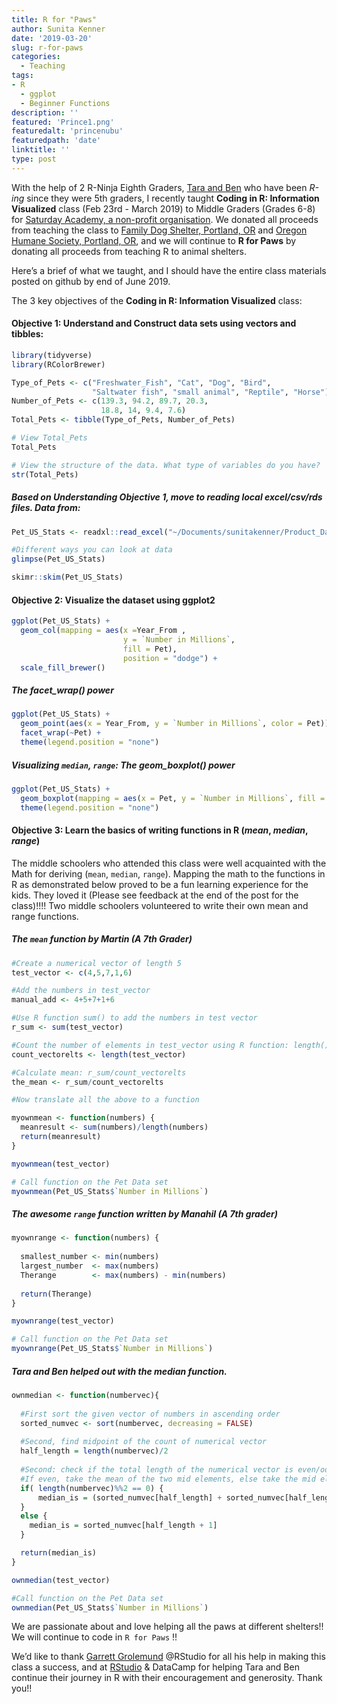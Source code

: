 ```yaml
---
title: R for "Paws"
author: Sunita Kenner
date: '2019-03-20'
slug: r-for-paws
categories:
  - Teaching
tags: 
- R
  - ggplot
  - Beginner Functions
description: ''
featured: 'Prince1.png'
featuredalt: 'princenubu'
featuredpath: 'date'
linktitle: ''
type: post
---
```


With the help of 2 R-Ninja Eighth Graders, [Tara and Ben](https://benaracreations2015.shinyapps.io/gr5project/) who have been *R-ing* since they were 5th graders, I recently taught **Coding in R: Information Visualized** class (Feb 23rd - March 2019) to Middle Graders (Grades 6-8) for [Saturday Academy, a non-profit organisation](https://www.saturdayacademy.org/). We donated all proceeds from teaching the class to [Family Dog Shelter, Portland, OR](https://www.familydogsnewlife.org/) and [Oregon Humane Society, Portland, OR](https://www.oregonhumane.org/), and we will continue to **R for Paws** by donating all proceeds from teaching R to animal shelters.

Here's a brief of what we taught, and I should have the entire class materials posted on github by end of June 2019.

The 3 key objectives of the **Coding in R: Information Visualized** class:

#### Objective 1: Understand and Construct data sets using vectors and tibbles: 

```r
library(tidyverse)
library(RColorBrewer)

```

```r
Type_of_Pets <- c("Freshwater_Fish", "Cat", "Dog", "Bird", 
                  "Saltwater fish", "small animal", "Reptile", "Horse") 
Number_of_Pets <- c(139.3, 94.2, 89.7, 20.3, 
                    18.8, 14, 9.4, 7.6)
Total_Pets <- tibble(Type_of_Pets, Number_of_Pets)

# View Total_Pets
Total_Pets

# View the structure of the data. What type of variables do you have?
str(Total_Pets)

```

##### Based on Understanding Objective 1, move to reading local excel/csv/rds files.  Data from:
```r
Pet_US_Stats <- readxl::read_excel("~/Documents/sunitakenner/Product_Data/Day2_Pet_Data.xlsx")

#Different ways you can look at data
glimpse(Pet_US_Stats)

skimr::skim(Pet_US_Stats)

```


#### Objective 2: Visualize the dataset using ggplot2

```r

ggplot(Pet_US_Stats) + 
  geom_col(mapping = aes(x =Year_From , 
                         y = `Number in Millions`, 
                         fill = Pet), 
                         position = "dodge") + 
  scale_fill_brewer()

```

##### The facet_wrap() power
```r
ggplot(Pet_US_Stats) + 
  geom_point(aes(x = Year_From, y = `Number in Millions`, color = Pet)) + 
  facet_wrap(~Pet) + 
  theme(legend.position = "none")
```

##### Visualizing `median`, `range`: The geom_boxplot() power
```r
ggplot(Pet_US_Stats) + 
  geom_boxplot(mapping = aes(x = Pet, y = `Number in Millions`, fill = Pet)) +
  theme(legend.position = "none")
```


#### Objective 3: Learn the basics of writing functions in R (*mean*, *median*, *range*)

The middle schoolers who attended this class were well acquainted with the Math for deriving (`mean`, `median`, `range`). Mapping the math to the functions in R as demonstrated below proved to be a fun learning experience for the kids.  They loved it (Please see feedback at the end of the post for the class)!!!! Two middle schoolers volunteered to write their own mean and range functions. 

##### The `mean` function by Martin (*A 7th Grader*)
```r
#Create a numerical vector of length 5
test_vector <- c(4,5,7,1,6)

#Add the numbers in test_vector
manual_add <- 4+5+7+1+6

#Use R function sum() to add the numbers in test vector
r_sum <- sum(test_vector)

#Count the number of elements in test_vector using R function: length()
count_vectorelts <- length(test_vector)

#Calculate mean: r_sum/count_vectorelts
the_mean <- r_sum/count_vectorelts

#Now translate all the above to a function 

myownmean <- function(numbers) {
  meanresult <- sum(numbers)/length(numbers)
  return(meanresult)
}

myownmean(test_vector)

# Call function on the Pet Data set
myownmean(Pet_US_Stats$`Number in Millions`)

```

##### The awesome `range` function written by Manahil (*A 7th grader*)
```r
myownrange <- function(numbers) {
  
  smallest_number <- min(numbers)
  largest_number  <- max(numbers)
  Therange        <- max(numbers) - min(numbers)
  
  return(Therange)
}

myownrange(test_vector)

# Call function on the Pet Data set
myownrange(Pet_US_Stats$`Number in Millions`)

```

##### Tara and Ben helped out with the median function. 

```r
ownmedian <- function(numbervec){
  
  #First sort the given vector of numbers in ascending order
  sorted_numvec <- sort(numbervec, decreasing = FALSE)
  
  #Second, find midpoint of the count of numerical vector
  half_length = length(numbervec)/2
  
  #Second: check if the total length of the numerical vector is even/odd.
  #If even, take the mean of the two mid elements, else take the mid element
  if( length(numbervec)%%2 == 0) {
      median_is = (sorted_numvec[half_length] + sorted_numvec[half_length+1])/2
  }
  else {
    median_is = sorted_numvec[half_length + 1]
  }

  return(median_is)
}

ownmedian(test_vector)

#Call function on the Pet Data set
ownmedian(Pet_US_Stats$`Number in Millions`)
```

We are passionate about and love helping all the paws at different shelters!! We will continue to code in `R for Paws` !!

We'd like to thank [Garrett Grolemund](https://twitter.com/statgarrett?lang=en) @RStudio for all his help in making this class a success, and at [RStudio](https://rstudio.com) & DataCamp for helping Tara and Ben continue their journey in R with their encouragement and generosity.  Thank you!!

